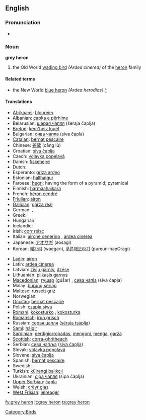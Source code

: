 ==English==
{{wikipedia}}

===Pronunciation===
* {{IPA|/gɻeɪ 'hiɻɔn/}}

===Noun===
'''grey heron'''

# the Old World [[wading bird]] ''(Ardea cinerea)'' of the [[heron]] family

====Related terms====
* the New World [[blue heron]] ''(Ardea herodias)'' [[w:Great blue heron|^]]

====Translations====
{{trans-top|the Old World wading bird ''(Ardea cinerea)'' of the heron family}}
* [[Afrikaans]]: [[bloureier]]
* Albanian: [[çapka e përhime]]
* Belarusian: [[шэрая чапля]] (šeraja čaplja) {{f}}
* [[Breton]]: [[kerc'heiz louet]]
* Bulgarian: [[сива чапла]] (siva čapla) {{f}}
* [[Catalan]]: [[bernat pescaire]]
* Chinese: [[苍鹭]] (cāng lù)
* Croatian: [[siva čaplja]]
* Czech: [[volavka popelavá]]
* Danish: [[fiskehejre]]
* Dutch: {{t+|nl|blauwe reiger|m}}
* Esperanto: [[griza ardeo]]
* Estonian: [[hallhaigur]]
* Faroese: [[hegri]]; having the form of a pyramid; pyramidal
* Finnish: [[harmaahaikara]]
* French: [[héron cendré]] {{m}}
* [[Friulian]]: [[airon]]
* [[Galician]]: [[garza real]] {{f}}
* German: {{t+|de|Graureiher|m}}, {{t+|de|Fischreiher|m}}
* Greek: {{t-|el|σταχτοτσικνιάς|m|tr=stachtotsikniás}}
* Hungarian: {{t-|hu|szürke gém}}
* Icelandic: {{t+|is|gráhegri}}
* Irish: [[corr réisc]]
* Italian: [[airone cenerino]] {{m}}, [[ardea cinerea]] {{f}}
* Japanese: [[アオサギ]] (aosagi)
* Korean: [[왜가리]] (waegari), [[푸른해오라기]] (pureun-haeOragi)
{{trans-mid}}
* [[Ladin]]: [[airon]]
* Latin: [[ardea cinerea]] {{f}}
* Latvian: [[zivju gārnis]], [[dzēse]]
* Lithuanian: [[pilkasis garnys]]
* [[Macedonian]]: [[гушар]] (gúšar) {{m}}, [[сива чапjа]] (síva čapja) {{f}}
* Malay: [[burung seriap]]
* Maltese: [[russett griż]]
* Norwegian: {{t+|no|gråhegre}}
* [[Occitan]]: [[bernat pescaire]]
* Polish: [[czapla siwa]] {{f}}
* [[Romani]]: [[kokosturko]] {{m}}, [[kokosturka]] {{f}}
* [[Romansch]]: [[irun grisch]]
* Russian: [[серая цапля]] ([[séraja tsáplja]]) {{f}}
* [[Sami]]: [[háigir]]
* [[Sardinian]]: [[perdigiorronadas]], [[mengoni]], [[menga]], [[garza]]
* [[Scottish]]: [[corra-ghritheach]]
* Serbian: [[сива чапља]] ([[siva čaplja]]) {{f}}
* Slovak: [[volavka popolavá]] {{f}}
* Slovene: [[siva čaplja]] {{f}}
* Spanish: [[bernat pescaire]] {{m}}
* Swedish: {{t+|sv|gråhäger}}
* Turkish: [[külrengi balıkçıl]]
* Ukrainian: [[сiра чапля]] (sipa čaplja)
* [[Upper Sorbian]]: [[čapla]]
* Welsh: [[crëyr glas]]
* [[West Frisian]]: [[ielreager]]
{{trans-bottom}}

[[Category:Birds]]

[[fy:grey heron]]
[[it:grey heron]]
[[ta:grey heron]]